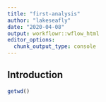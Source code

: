```yaml
---
title: "first-analysis"
author: "lakeseafly"
date: "2020-04-08"
output: workflowr::wflow_html
editor_options:
  chunk_output_type: console
---
```


## Introduction

```r

getwd()
```

